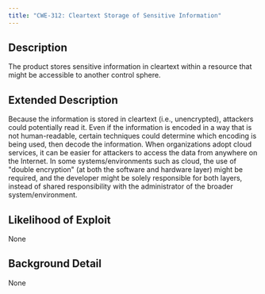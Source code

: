```yaml
---
title: "CWE-312: Cleartext Storage of Sensitive Information"
---
```


## Description
The product stores sensitive information in cleartext within a resource that might be accessible to another control sphere.

## Extended Description

Because the information is stored in cleartext (i.e., unencrypted), attackers could potentially read it. Even if the information is encoded in a way that is not human-readable, certain techniques could determine which encoding is being used, then decode the information.
When organizations adopt cloud services, it can be easier for attackers to access the data from anywhere on the Internet.
In some systems/environments such as cloud, the use of "double encryption" (at both the software and hardware layer) might be required, and the developer might be solely responsible for both layers, instead of shared responsibility with the administrator of the broader system/environment.


## Likelihood of Exploit
None

## Background Detail
None
        